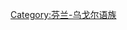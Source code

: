 {{Cat main|芬兰语支}}
{{portal|语言}}
{{Commons category|Finnic languages}}

[[Category:芬兰-乌戈尔语族|Category:芬兰-乌戈尔语族]]